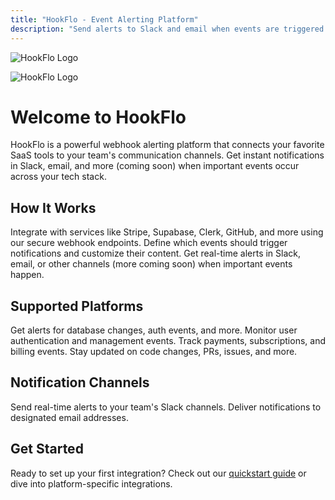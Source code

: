 ```yaml
---
title: "HookFlo - Event Alerting Platform"
description: "Send alerts to Slack and email when events are triggered from different platforms"
---
```


<img
  className="block dark:hidden"
  src="/logo/light.svg"
  alt="HookFlo Logo"
/>

<img
  className="hidden dark:block"
  src="/logo/dark.svg"
  alt="HookFlo Logo"
  title=""
/>

# Welcome to HookFlo

HookFlo is a powerful webhook alerting platform that connects your favorite SaaS tools to your team's communication channels. Get instant notifications in Slack, email, and more (coming soon) when important events occur across your tech stack.

## How It Works

<Steps>
  <Step title="Connect a Platform">
    Integrate with services like Stripe, Supabase, Clerk, GitHub, and more using our secure webhook endpoints.
  </Step>
  <Step title="Configure Alert Rules">
    Define which events should trigger notifications and customize their content.
  </Step>
  <Step title="Receive Alerts">
    Get real-time alerts in Slack, email, or other channels (more coming soon) when important events happen.
  </Step>
</Steps>

## Supported Platforms

<CardGroup cols={2}>
  <Card title="Supabase" icon="database" href="/webhook-platforms/supabase">
    Get alerts for database changes, auth events, and more.
  </Card>
  <Card title="Clerk" icon="user" href="/webhook-platforms/clerk">
    Monitor user authentication and management events.
  </Card>
  <Card title="Stripe" icon="credit-card" href="/webhook-platforms/stripe">
    Track payments, subscriptions, and billing events.
  </Card>
  <Card title="GitHub" icon="github" href="/webhook-platforms/github">
    Stay updated on code changes, PRs, issues, and more.
  </Card>
</CardGroup>

## Notification Channels

<CardGroup cols={2}>
  <Card title="Slack" icon="slack" href="/notification-channels/slack">
    Send real-time alerts to your team's Slack channels.
  </Card>
  <Card title="Email" icon="envelope" href="/notification-channels/email">
    Deliver notifications to designated email addresses.
  </Card>
</CardGroup>

## Get Started

Ready to set up your first integration? Check out our [quickstart guide](/getting-started/quickstart) or dive into platform-specific integrations.
